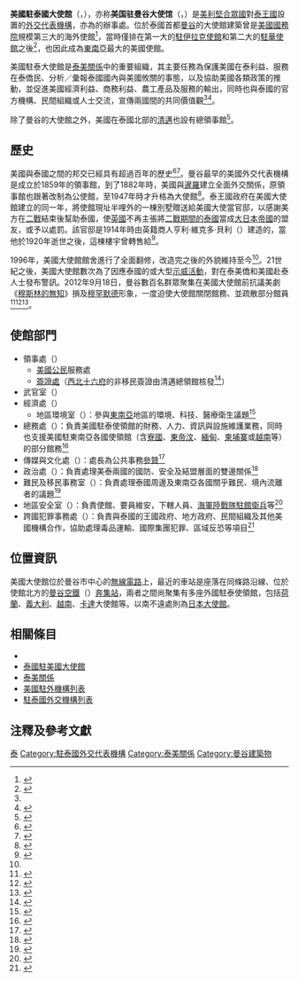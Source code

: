 {{Infobox diplomatic mission
| name= 美國駐泰國大使館<br><small>{{lang|en|Embassy of the United States in Thailand}}<br>{{lang|th|สถานเอกอัครราชทูต<!---->สหรัฐอเมริกา<!---->ประจำ<!---->ประเทศไทย}}</small><br>[[File:Seal_of_an_Embassy_of_the_United_States_of_America.svg|150px]]
| image= U.S. Embassy in Bangkok.png
| address =[[無線電路|無線電路]]120-122號<br><small>（{{lang|en|120-22 Wireless Road}}）</small><br>郵遞區號：10330<ref name="about">{{Cite web |url=http://bangkok.usembassy.gov/about_the_embassy.html |title=About the Embassy |publisher=Embassy of the United States Bangkok, Thailand |accessdate=24 April 2014 |deadurl=yes |archiveurl=https://web.archive.org/web/20140417071551/http://bangkok.usembassy.gov/about_the_embassy.html |archivedate=2014年4月17日 }}</ref>
| location= {{THA}}[[曼谷|曼谷]][[巴吞旺縣|巴吞旺縣]]
| ambassador= {{Link-en|凱瑞斯蒂·肯尼|Kristie Kenney}}
| department=[[File:Seal_of_the_United_States_Department_of_State.svg|22px]] [[美國國務院|美國國務院]]
  | lat_degrees = 13
  | lat_minutes = 44
  | lat_seconds = 11.68
  | lat_direction = N
  | long_degrees = 100
  | long_minutes = 32
  | long_seconds = 48.77
  | long_direction = E
}}
'''美國駐泰國大使館'''（{{lang-en|Embassy of the United States in Thailand}}，{{lang-th|สถานเอกอัครราชทูต<!---->สหรัฐอเมริกา<!---->ประจำ<!---->ประเทศไทย}}），亦称'''美国驻曼谷大使馆'''（{{lang-en|Embassy of the United States, Bangkok}}，{{lang-th|สถานทูตสหรัฐอเมริกากรุงเทพฯ}}）是[[美利堅合眾國|美利堅合眾國]]對[[泰王國|泰王國]]設置的[[美國駐外機構列表|外交代表機構]]，亦為{{Link-en|美國駐泰國大使|United States Ambassador to Thailand|美國駐泰大使}}的辦事處。位於泰國首都[[曼谷|曼谷]]的大使館建築曾是[[美國國務院|美國國務院]]規模第三大的海外使館<ref>{{Cite web |url=http://www.siam-legal.com/US_Visa/us-embassy-thailand-profile.php |title=US Embassy in Thailand |publisher=Siam Legal International |accessdate=2014-04-24}}</ref>，當時僅排在第一大的[[美國駐伊拉克大使館|駐伊拉克使館]]和第二大的[[美國駐華大使館|駐華使館]]之後<ref>{{Cite web |url=http://beijing.usembassy-china.org.cn/about-us.html |title=About Us |publisher=[[美國駐華大使館|Embassy of the United States Beijing, China]] |accessdate=24 April 2014 }}{{dead link|date=2018年4月 |bot=InternetArchiveBot |fix-attempted=yes }}</ref>，也因此成為[[東南亞|東南亞]]最大的美國使館。

美國駐泰大使館是[[泰美關係|泰美關係]]中的重要組織，其主要任務為保護美國在泰利益、服務在泰僑民、分析／彙報泰國國內與美國攸關的事態，以及協助美國各類政策的推動，並促進美國經濟利益、商務利益、農工產品及服務的輸出，同時也與泰國的官方機構、民間組織或人士交流，宣傳兩國間的共同價值觀<ref name="about"></ref><ref name="Terrorist">{{cite news|last=Deitch|first=Ian|title=Thailand: U.S. Embassy Warns Of Possible Terrorist Attack In Bangkok|url=http://www.huffingtonpost.com/2012/01/13/embassy-warning-thailand_n_1203831.html|work=The Huffington Post|accessdate=8 April 2013|date=13 January 2012}}</ref>。

除了曼谷的大使館之外，美國在泰國北部的[[清邁|清邁]]也設有總領事館<ref>{{Cite web |title=home |url=http://chiangmai.usconsulate.gov/ |publisher=Consulate General of the United States Chiang Mai, Thailand |accessdate=25 April 2014 |deadurl=yes |archiveurl=https://web.archive.org/web/20140412032232/http://chiangmai.usconsulate.gov/ |archivedate=2014年4月12日 }}</ref>。

== 歷史==
美國與泰國之間的邦交已經具有超過百年的歷史<ref name="180years">{{Cite web |url=http://bangkok.usembassy.gov/180_us_thai.html |title=180 Years U.S.-Thai Relations |publisher=Embassy of the United States Bangkok, Thailand |accessdate=24 April 2014 |deadurl=yes |archiveurl=https://web.archive.org/web/20140428070205/http://bangkok.usembassy.gov/180_us_thai.html |archivedate=2014年4月28日 }}</ref><ref name="back">{{cite web|title=Looking Back Over the Years|url=http://bangkok.usembassy.gov/relation/index/lookingback.html|publisher=U.S Department of State|accessdate=8 April 2013|deadurl=yes|archiveurl=https://web.archive.org/web/20130404190606/http://bangkok.usembassy.gov/relation/index/lookingback.html|archivedate=2013年4月4日}}</ref>。曼谷最早的美國外交代表機構是成立於1859年的領事館，到了1882年時，美國與[[暹羅|暹羅]]建立全面外交關係，原領事館也跟著改制為公使館，至1947年時才升格為大使館<ref name="discover">{{Cite web |url=http://diplomacy.state.gov/discoverdiplomacy/explorer/places/170163.htm |title=U.S. Embassy Bangkok, Thailand |publisher=U.S Department of State |work=DISCOVER DIPLOMACY |access-date=2014-04-25 |archive-url=https://web.archive.org/web/20150423105004/http://diplomacy.state.gov/discoverdiplomacy/explorer/places/170163.htm |archive-date=2015-04-23 |dead-url=yes }}</ref>。泰王國政府在美國大使館建立的同一年，將使館現址半哩外的一棟別墅贈送給美國大使當官邸，以感謝美方在[[二戰|二戰]]結束後幫助泰國，使[[英國|英國]]不再主張將[[第二次世界大戰期間的泰國|二戰期間的泰國]]當成[[大日本帝國|大日本帝國]]的盟友，或予以處罰。該官邸是1914年時由英籍商人亨利·維克多·貝利（{{lang|en|Henry Victor Bailey}}）建造的，當他於1920年逝世之後，這棟樓宇曾轉售給{{Link-en|泰國財政部|Ministry of Finance (Thailand)}}<ref name="Architectural">{{Cite web |url=http://www.architecturaldigest.com/decor/2008-04/bangkok_article |publisher=Architectural Digest |title=In Bangkok, a Diplomat’s Oasis |accessdate=24 April 2014}}</ref>。

1996年，美國大使館館舍進行了全面翻修，改造完之後的外貌維持至今<ref name="discover"></ref>。21世紀之後，美國大使館數次為了因應泰國的{{Link-en|泰國政治|Politics of Thailand|政治情勢}}或大型[[示威|示威活動]]，對在泰美僑和美國赴泰人士發布警訊。2012年9月18日，曼谷數百名群眾聚集在美國大使館前抗議美劇《[[穆斯林的無知|穆斯林的無知]]》損及[[穆罕默德|穆罕默德]]形象，一度迫使大使館關閉館務、並疏散部分館員<ref>{{Cite news |title=US to close Bangkok embassy during Islam film protest |url=http://tribune.com.pk/story/437950/us-to-close-bangkok-embassy-during-islam-film-protest/ |publisher={{Link-en|論壇快報|The Express Tribune|The Express Tribune}} |date=17 September 2012 |accessdate=25 April 2014}}</ref><ref>{{Cite news |url=http://www.bangkokpost.com/breakingnews/312779/us-embassy-closes-to-avoid-rally |title=US embassy closes to avoid rally |publisher=[[曼谷郵報|Bangkok Post]] |date=17 September 2012 |accessdate=25 April 2014 }}{{Dead link|date=2020年1月 |bot=InternetArchiveBot |fix-attempted=yes }}</ref><ref>{{Cite web |title=Security Message to American Citizens: Demonstration at U.S. Embassy Bangkok on September 18 |url=http://bangkok.usembassy.gov/091812securitymessage.html |publisher=Embassy of the United States Bangkok, Thailand |date=18 September 2012 |accessdate=25 April 2014 |deadurl=yes |archiveurl=https://web.archive.org/web/20140426201628/http://bangkok.usembassy.gov/091812securitymessage.html |archivedate=2014年4月26日 }}</ref>。

==使館部門==
*領事處（{{lang|en|Consular Section}}）
**[[美國公民|美國公民]]服務處
**[[美國簽證|簽證處]]（[[泰國行政區劃|西北十六府]]的非移民簽證由清邁總領館核發<ref>{{Cite web |title=Consular Section |url=http://bangkok.usembassy.gov/about_the_embassy/embassy-sections/consular-section.html |accessdate=25 April 2014 |publisher=Embassy of the United States Bangkok, Thailand |deadurl=yes |archiveurl=https://web.archive.org/web/20131025155524/http://bangkok.usembassy.gov/about_the_embassy/embassy-sections/consular-section.html |archivedate=2013年10月25日 }}</ref>）
*武官室（{{lang|en|Defense Attaché Office}}）
*經濟處（{{lang|en|Economic Section}}）
**地區環境室（{{lang|en|Regional Environmental Office}}）：參與[[東南亞|東南亞]]地區的環境、科技、醫療衛生議題<ref>{{Cite web |title=Economic Section |url=http://bangkok.usembassy.gov/about_the_embassy/embassy-sections/economic-section.html |accessdate=25 April 2014 |publisher=Embassy of the United States Bangkok, Thailand |deadurl=yes |archiveurl=https://web.archive.org/web/20140426232404/http://bangkok.usembassy.gov/about_the_embassy/embassy-sections/economic-section.html |archivedate=2014年4月26日 }}</ref>
*總務處（{{lang|en|Management Section}}）：負責美國駐泰使領館的財務、人力、資訊與設施維護業務，同時也支援美國駐東南亞各國使領館（含[[寮國|寮國]]、[[東帝汶|東帝汶]]、[[緬甸|緬甸]]、[[柬埔寨|柬埔寨]]或[[越南|越南]]等）的部分館務<ref>{{Cite web |title=Management Section |url=http://bangkok.usembassy.gov/about_the_embassy/embassy-sections/management-section.html |accessdate=25 April 2014 |publisher=Embassy of the United States Bangkok, Thailand |deadurl=yes |archiveurl=https://web.archive.org/web/20140301123354/http://bangkok.usembassy.gov/about_the_embassy/embassy-sections/management-section.html |archivedate=2014年3月1日 }}</ref>
*傳媒與文化處（{{lang|en|Media and Cultural Section}}）：處長為公共事務[[參贊|參贊]]<ref>{{Cite web |title=Media and Cultural Section |url=http://bangkok.usembassy.gov/about_the_embassy/embassy-sections/media-and-cultural-section.html |accessdate=25 April 2014 |publisher=Embassy of the United States Bangkok, Thailand |deadurl=yes |archiveurl=https://web.archive.org/web/20131025125239/http://bangkok.usembassy.gov/about_the_embassy/embassy-sections/media-and-cultural-section.html |archivedate=2013年10月25日 }}</ref>
*政治處（{{lang|en|Political Section}}）：負責處理美泰兩國的國防、安全及結盟層面的雙邊關係<ref>{{Cite web |title=Political Section |url=http://bangkok.usembassy.gov/about_the_embassy/embassy-sections/political-section.html |accessdate=25 April 2014 |publisher=Embassy of the United States Bangkok, Thailand |deadurl=yes |archiveurl=https://web.archive.org/web/20140428070211/http://bangkok.usembassy.gov/about_the_embassy/embassy-sections/political-section.html |archivedate=2014年4月28日 }}</ref>
*難民及移民事務室（{{lang|en|Refugee and Migration Affairs Office}}）：負責處理泰國周邊及東南亞各國關乎難民、境內流離者的議題<ref>{{Cite web |title=Refugee and Migration Affairs |url=http://bangkok.usembassy.gov/rma.html |accessdate=25 April 2014 |publisher=Embassy of the United States Bangkok, Thailand |deadurl=yes |archiveurl=https://web.archive.org/web/20140426201630/http://bangkok.usembassy.gov/rma.html |archivedate=2014年4月26日 }}</ref>
*地區安全室（{{lang|en|Regional Security Office}}）：負責使館、要員維安，下轄{{Link-en|美國外交安全處|Diplomatic Security Service|國務院外交安全處}}人員、[[美國海軍陸戰隊使館警衛大隊|海軍陸戰隊駐館衛兵]]等<ref>{{Cite web |title=Regional Security Office |url=http://bangkok.usembassy.gov/about_the_embassy/embassy-sections/regional-security-office.html |accessdate=25 April 2014 |publisher=Embassy of the United States Bangkok, Thailand |deadurl=yes |archiveurl=https://web.archive.org/web/20140426201632/http://bangkok.usembassy.gov/about_the_embassy/embassy-sections/regional-security-office.html |archivedate=2014年4月26日 }}</ref>
*跨國犯罪事務處（{{lang|en|Transnational Crime Affairs Section}}）：負責與泰國的王國政府、地方政府、民間組織及其他美國機構合作，協助處理毒品運輸、國際集團犯罪、區域反恐等項目<ref>{{Cite web |title=Transnational Crime Affairs Section (TCAS) |url=http://bangkok.usembassy.gov/embassy/tcas.html |accessdate=25 April 2014 |publisher=Embassy of the United States Bangkok, Thailand |deadurl=yes |archiveurl=https://web.archive.org/web/20131018152737/http://bangkok.usembassy.gov/embassy/tcas.html |archivedate=2013年10月18日 }}</ref>

==位置資訊==
美國大使館位於曼谷市中心的[[無線電路|無線電路]]上，最近的車站是座落在同條路沿線、位於使館北方的[[曼谷大眾運輸系統|曼谷空鐵]]（{{lang|en|BTS}}）[[奔集車站|奔集站]]，兩者之間尚聚集有多座外國駐泰使領館，包括[[荷蘭|荷蘭]]、[[義大利|義大利]]、[[越南|越南]]、[[卡達|卡達]]大使館等。以南不遠處則為[[日本駐泰國大使館|日本大使館]]。

==相關條目==
{{commons category|Embassy of the United States in Bangkok}}
{{portal box|國際關係|美國|泰國}}
*{{Link-en|美國駐泰國大使|United States Ambassador to Thailand}}
*[[泰國駐美國大使館|泰國駐美國大使館]]
*[[泰美關係|泰美關係]]
*[[美國駐外機構列表|美國駐外機構列表]]
*[[駐泰國外交機構列表|駐泰國外交機構列表]]

==注釋及參考文獻==
<!--- See [[Wikipedia:Footnotes|Wikipedia:Footnotes]] on how to create references using <ref></ref> tags which will then appear here automatically -->
{{Reflist}}
{{US diplomatic missions}}
{{駐泰國外交代表機構}}
[[Category:美國駐外機構|泰]]
[[Category:駐泰國外交代表機構|Category:駐泰國外交代表機構]]
[[Category:泰美關係|Category:泰美關係]]
[[Category:曼谷建築物|Category:曼谷建築物]]